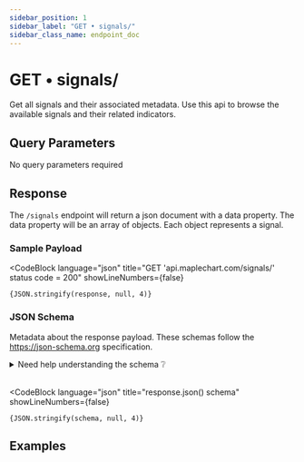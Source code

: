 ```yaml
---
sidebar_position: 1
sidebar_label: "GET • signals/"
sidebar_class_name: endpoint_doc
---
```



# GET • signals/

Get all signals and their associated metadata. Use this api to browse the available signals and their related indicators.

## Query Parameters

No query parameters required

## Response

The `/signals` endpoint will return a json document with a data property.
The data property will be an array of objects. Each object represents a signal.

### Sample Payload

<CodeBlock
    language="json"
    title="GET 'api.maplechart.com/signals/' status code = 200"
    showLineNumbers={false}
>
    {JSON.stringify(response, null, 4)}
</CodeBlock>

### JSON Schema

Metadata about the response payload. These schemas follow the https://json-schema.org specification.

<details>
<summary>Need help understanding the schema ❔</summary>

This is a JSON schema that defines the structure of data that is expected to be returned from an API call to https://api.maplechart.com/signals/.

The json object returned from this endpoint will containa a "data" property. Data will be a list of signals. Each signal object will have a "name" property that is a string, a "signal_id" property that is a unique string, and an "indicator_id" property that is a string representing the ID of the indicator from which the signal was derived.

</details>

<br />

<CodeBlock
    language="json"
    title="response.json() schema"
    showLineNumbers={false}
>
    {JSON.stringify(schema, null, 4)}
</CodeBlock>

## Examples

<ExamplesSection url="https://api.maplechart.com/signals" />

